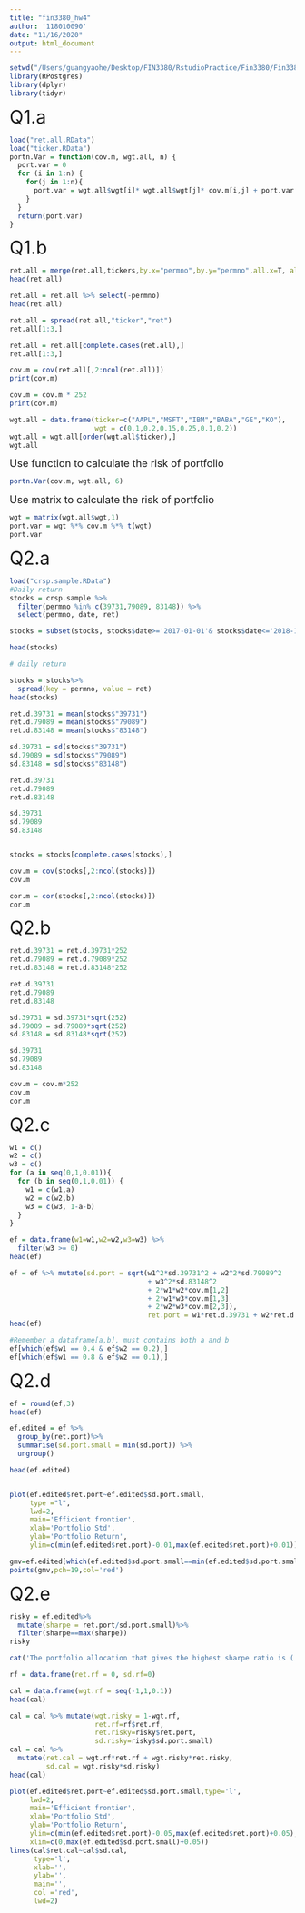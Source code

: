 ```yaml
---
title: "fin3380_hw4"
author: '118010090'
date: "11/16/2020"
output: html_document
---
```


```r
setwd("/Users/guangyaohe/Desktop/FIN3380/RstudioPractice/Fin3380/Fin3380 _HW4")
library(RPostgres)
library(dplyr)
library(tidyr)
```

<font size=6 >Q1.a</font>
```r
load("ret.all.RData")
load("ticker.RData")
portn.Var = function(cov.m, wgt.all, n) {
  port.var = 0
  for (i in 1:n) {
    for(j in 1:n){
      port.var = wgt.all$wgt[i]* wgt.all$wgt[j]* cov.m[i,j] + port.var
    }
  }
  return(port.var)
}
```

<font size=6 >Q1.b</font>
```r
ret.all = merge(ret.all,tickers,by.x="permno",by.y="permno",all.x=T, all.y = T)
head(ret.all)

ret.all = ret.all %>% select(-permno)
head(ret.all)

ret.all = spread(ret.all,"ticker","ret")
ret.all[1:3,]

ret.all = ret.all[complete.cases(ret.all),]
ret.all[1:3,]

cov.m = cov(ret.all[,2:ncol(ret.all)])
print(cov.m)

cov.m = cov.m * 252
print(cov.m)

wgt.all = data.frame(ticker=c("AAPL","MSFT","IBM","BABA","GE","KO"),
                     wgt = c(0.1,0.2,0.15,0.25,0.1,0.2))
wgt.all = wgt.all[order(wgt.all$ticker),]
wgt.all
```
<font size=4 >Use function to calculate the risk of portfolio</font>
```r
portn.Var(cov.m, wgt.all, 6)
```
<font size=4 >Use matrix to calculate the risk of portfolio </font>
```r
wgt = matrix(wgt.all$wgt,1)
port.var = wgt %*% cov.m %*% t(wgt)
port.var
```

<font size=6 >Q2.a</font>
```r
load("crsp.sample.RData")
#Daily return
stocks = crsp.sample %>%
  filter(permno %in% c(39731,79089, 83148)) %>%
  select(permno, date, ret)

stocks = subset(stocks, stocks$date>='2017-01-01'& stocks$date<='2018-12-31')

head(stocks)

# daily return

stocks = stocks%>%
  spread(key = permno, value = ret)
head(stocks)

ret.d.39731 = mean(stocks$"39731")
ret.d.79089 = mean(stocks$"79089")
ret.d.83148 = mean(stocks$"83148")

sd.39731 = sd(stocks$"39731")
sd.79089 = sd(stocks$"79089")
sd.83148 = sd(stocks$"83148")

ret.d.39731 
ret.d.79089 
ret.d.83148 

sd.39731 
sd.79089 
sd.83148 


stocks = stocks[complete.cases(stocks),]

cov.m = cov(stocks[,2:ncol(stocks)])
cov.m

cor.m = cor(stocks[,2:ncol(stocks)])
cor.m
```


<font size=6 >Q2.b</font>
```r
ret.d.39731 = ret.d.39731*252
ret.d.79089 = ret.d.79089*252
ret.d.83148 = ret.d.83148*252

ret.d.39731 
ret.d.79089 
ret.d.83148 

sd.39731 = sd.39731*sqrt(252)
sd.79089 = sd.79089*sqrt(252)
sd.83148 = sd.83148*sqrt(252)

sd.39731 
sd.79089 
sd.83148 

cov.m = cov.m*252
cov.m
cor.m
```

<font size=6 >Q2.c</font>
```r
w1 = c()
w2 = c()
w3 = c()
for (a in seq(0,1,0.01)){
  for (b in seq(0,1,0.01)) {
    w1 = c(w1,a)
    w2 = c(w2,b)
    w3 = c(w3, 1-a-b)
  }
}

ef = data.frame(w1=w1,w2=w2,w3=w3) %>%
  filter(w3 >= 0)
head(ef)

ef = ef %>% mutate(sd.port = sqrt(w1^2*sd.39731^2 + w2^2*sd.79089^2 
                                  + w3^2*sd.83148^2 
                                  + 2*w1*w2*cov.m[1,2] 
                                  + 2*w1*w3*cov.m[1,3] 
                                  + 2*w2*w3*cov.m[2,3]),
                                  ret.port = w1*ret.d.39731 + w2*ret.d.79089 +w3*ret.d.83148)
head(ef)

#Remember a dataframe[a,b], must contains both a and b
ef[which(ef$w1 == 0.4 & ef$w2 == 0.2),]
ef[which(ef$w1 == 0.8 & ef$w2 == 0.1),]
```

<font size=6 >Q2.d</font>
```r
ef = round(ef,3)
head(ef)

ef.edited = ef %>%
  group_by(ret.port)%>%
  summarise(sd.port.small = min(sd.port)) %>%
  ungroup()

head(ef.edited)


plot(ef.edited$ret.port~ef.edited$sd.port.small,
     type ="l",
     lwd=2,
     main='Efficient frontier',
     xlab='Portfolio Std',
     ylab='Portfolio Return',
     ylim=c(min(ef.edited$ret.port)-0.01,max(ef.edited$ret.port)+0.01))

gmv=ef.edited[which(ef.edited$sd.port.small==min(ef.edited$sd.port.small)),c("sd.port.small","ret.port")]
points(gmv,pch=19,col='red')
```

<font size=6 >Q2.e</font>
```r
risky = ef.edited%>%
  mutate(sharpe = ret.port/sd.port.small)%>%
  filter(sharpe==max(sharpe))
risky

cat('The portfolio allocation that gives the highest sharpe ratio is (',risky$sd.port.small,risky$ret.port,")")

rf = data.frame(ret.rf = 0, sd.rf=0)

cal = data.frame(wgt.rf = seq(-1,1,0.1))
head(cal)

cal = cal %>% mutate(wgt.risky = 1-wgt.rf,
                     ret.rf=rf$ret.rf,
                     ret.risky=risky$ret.port, 
                     sd.risky=risky$sd.port.small)
cal = cal %>% 
  mutate(ret.cal = wgt.rf*ret.rf + wgt.risky*ret.risky,
         sd.cal = wgt.risky*sd.risky) 
head(cal)

plot(ef.edited$ret.port~ef.edited$sd.port.small,type='l',
     lwd=2,
     main='Efficient frontier',
     xlab='Portfolio Std',
     ylab='Portfolio Return',
     ylim=c(min(ef.edited$ret.port)-0.05,max(ef.edited$ret.port)+0.05),
     xlim=c(0,max(ef.edited$sd.port.small)+0.05))
lines(cal$ret.cal~cal$sd.cal,
      type='l',
      xlab='',
      ylab='',
      main='',
      col ='red',
      lwd=2)
```
